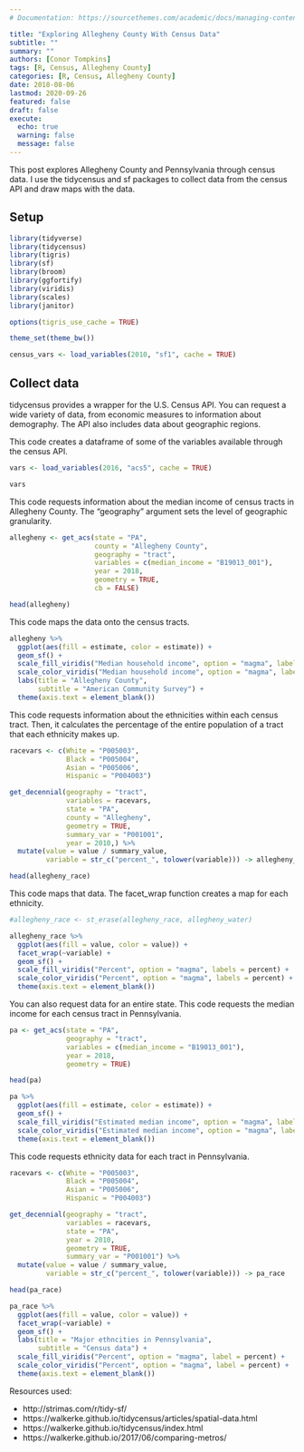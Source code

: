 ```yaml
---
# Documentation: https://sourcethemes.com/academic/docs/managing-content/

title: "Exploring Allegheny County With Census Data"
subtitle: ""
summary: ""
authors: [Conor Tompkins]
tags: [R, Census, Allegheny County]
categories: [R, Census, Allegheny County]
date: 2018-08-06
lastmod: 2020-09-26
featured: false
draft: false
execute: 
  echo: true
  warning: false
  message: false
---
```


This post explores Allegheny County and Pennsylvania through census data. I use the tidycensus and sf packages to collect data from the census API and draw maps with the data.

## Setup
```r
library(tidyverse)
library(tidycensus)
library(tigris)
library(sf)
library(broom)
library(ggfortify)
library(viridis)
library(scales)
library(janitor)

options(tigris_use_cache = TRUE)

theme_set(theme_bw())

census_vars <- load_variables(2010, "sf1", cache = TRUE)
```

## Collect data

tidycensus provides a wrapper for the U.S. Census API. You can request a wide variety of data, from economic measures to information about demography. The API also includes data about geographic regions.

This code creates a dataframe of some of the variables available through the census API.
```r
vars <- load_variables(2016, "acs5", cache = TRUE)

vars
```

This code requests information about the median income of census tracts in Allegheny County. The "geography" argument sets the level of geographic granularity.
```r
allegheny <- get_acs(state = "PA", 
                     county = "Allegheny County", 
                     geography = "tract", 
                     variables = c(median_income = "B19013_001"),
                     year = 2018,
                     geometry = TRUE,
                     cb = FALSE)

head(allegheny)
```

This code maps the data onto the census tracts.
```r
allegheny %>%
  ggplot(aes(fill = estimate, color = estimate)) + 
  geom_sf() + 
  scale_fill_viridis("Median household income", option = "magma", labels = comma) +
  scale_color_viridis("Median household income", option = "magma", labels = comma) +
  labs(title = "Allegheny County",
       subtitle = "American Community Survey") +
  theme(axis.text = element_blank())
```

This code requests information about the ethnicities within each census tract. Then, it calculates the percentage of the entire population of a tract that each ethnicity makes up.
```r
racevars <- c(White = "P005003", 
              Black = "P005004", 
              Asian = "P005006", 
              Hispanic = "P004003")

get_decennial(geography = "tract", 
              variables = racevars,
              state = "PA", 
              county = "Allegheny", 
              geometry = TRUE,
              summary_var = "P001001",
              year = 2010,) %>% 
  mutate(value = value / summary_value,
         variable = str_c("percent_", tolower(variable))) -> allegheny_race

head(allegheny_race)
```

This code maps that data. The facet_wrap function creates a map for each ethnicity.
```r
#allegheny_race <- st_erase(allegheny_race, allegheny_water)

allegheny_race %>%
  ggplot(aes(fill = value, color = value)) +
  facet_wrap(~variable) +
  geom_sf() +
  scale_fill_viridis("Percent", option = "magma", labels = percent) +
  scale_color_viridis("Percent", option = "magma", labels = percent) +
  theme(axis.text = element_blank())
```

You can also request data for an entire state. This code requests the median income for each census tract in Pennsylvania.
```r
pa <- get_acs(state = "PA",
              geography = "tract", 
              variables = c(median_income = "B19013_001"), 
              year = 2018,
              geometry = TRUE)

head(pa)
```
```r
pa %>%
  ggplot(aes(fill = estimate, color = estimate)) + 
  geom_sf() + 
  scale_fill_viridis("Estimated median income", option = "magma", label = comma) + 
  scale_color_viridis("Estimated median income", option = "magma", label = comma) +
  theme(axis.text = element_blank())
```

This code requests ethnicity data for each tract in Pennsylvania.
```r
racevars <- c(White = "P005003", 
              Black = "P005004", 
              Asian = "P005006", 
              Hispanic = "P004003")

get_decennial(geography = "tract", 
              variables = racevars,
              state = "PA",
              year = 2010,
              geometry = TRUE,
              summary_var = "P001001") %>% 
  mutate(value = value / summary_value,
         variable = str_c("percent_", tolower(variable))) -> pa_race

head(pa_race)
```
```r
pa_race %>%
  ggplot(aes(fill = value, color = value)) +
  facet_wrap(~variable) +
  geom_sf() +
  labs(title = "Major ethncities in Pennsylvania",
       subtitle = "Census data") +
  scale_fill_viridis("Percent", option = "magma", label = percent) +
  scale_color_viridis("Percent", option = "magma", label = percent) +
  theme(axis.text = element_blank())
```

Resources used:

* http://strimas.com/r/tidy-sf/
* https://walkerke.github.io/tidycensus/articles/spatial-data.html
* https://walkerke.github.io/tidycensus/index.html
* https://walkerke.github.io/2017/06/comparing-metros/